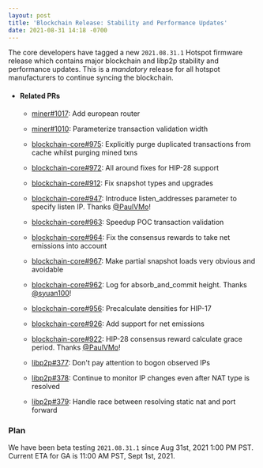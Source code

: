 ```yaml
---
layout: post
title: 'Blockchain Release: Stability and Performance Updates'
date: 2021-08-31 14:18 -0700
---
```


The core developers have tagged a new `2021.08.31.1` Hotspot firmware release which contains major
blockchain and libp2p stability and performance updates. This is a _mandatory_ release for all
hotspot manufacturers to continue syncing the blockchain.

<!--truncate-->

- #### Related PRs

  - [miner#1017](https://github.com/helium/miner/pull/1017): Add european router
  - [miner#1010](https://github.com/helium/miner/pull/1010): Parameterize transaction validation
    width
  - [blockchain-core#975](https://github.com/helium/blockchain-core/pull/975): Explicitly purge
    duplicated transactions from cache whilst purging mined txns
  - [blockchain-core#972](https://github.com/helium/blockchain-core/pull/972): All around fixes for
    HIP-28 support
  - [blockchain-core#912](https://github.com/helium/blockchain-core/pull/912): Fix snapshot types
    and upgrades
  - [blockchain-core#947](https://github.com/helium/blockchain-core/pull/947): Introduce
    listen_addresses parameter to specify listen IP. Thanks [@PaulVMo](https://github.com/PaulVMo)!
  - [blockchain-core#963](https://github.com/helium/blockchain-core/pull/963): Speedup POC
    transaction validation
  - [blockchain-core#964](https://github.com/helium/blockchain-core/pull/964): Fix the consensus
    rewards to take net emissions into account
  - [blockchain-core#967](https://github.com/helium/blockchain-core/pull/967): Make partial snapshot
    loads very obvious and avoidable
  - [blockchain-core#962](https://github.com/helium/blockchain-core/pull/962): Log for
    absorb_and_commit height. Thanks [@syuan100](https://github.com/syuan100)!
  - [blockchain-core#956](https://github.com/helium/blockchain-core/pull/956): Precalculate
    densities for HIP-17
  - [blockchain-core#926](https://github.com/helium/blockchain-core/pull/926): Add support for net
    emissions
  - [blockchain-core#922](https://github.com/helium/blockchain-core/pull/922): HIP-28 consensus
    reward calculate grace period. Thanks [@PaulVMo](https://github.com/PaulVMo)!

  - [libp2p#377](https://github.com/helium/erlang-libp2p/pull/377): Don't pay attention to bogon
    observed IPs
  - [libp2p#378](https://github.com/helium/erlang-libp2p/pull/378): Continue to monitor IP changes
    even after NAT type is resolved
  - [libp2p#379](https://github.com/helium/erlang-libp2p/pull/379): Handle race between resolving
    static nat and port forward

### Plan

We have been beta testing `2021.08.31.1` since Aug 31st, 2021 1:00 PM PST. Current ETA for GA is
11:00 AM PST, Sept 1st, 2021.
